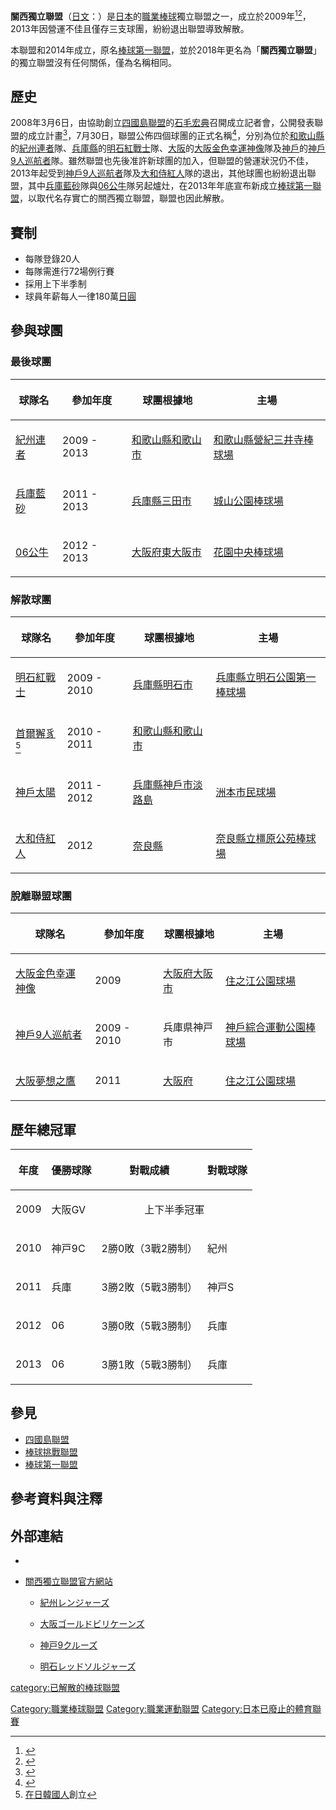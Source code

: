 {{About|一個於2009年成立，現已解散的獨立聯盟|2014年成立，原名[[棒球第一聯盟|棒球第一聯盟]]的獨立聯盟|關西獨立聯盟 (2014年)|}}
{{Infobox sports league
| title           = 關西獨立聯盟
| sport           = [[棒球|棒球]]
| founded         = 2009年
| folded          = 2013年
| teams           = 3
| country         = {{JPN}}
| champion        = [[06公牛|06公牛]]
| most_champs     = [[06公牛|06公牛]]（2次）
}}
{{Japanese|japanese=関西独立リーグ|kana=かんさいどくりつリーグ|romaji=Kansai Dokuritsu Rīgu}}

'''關西獨立聯盟'''（[[日文|日文]]：'''{{lang|ja|関西独立リーグ}}'''）是[[日本|日本]]的[[職業棒球|職業棒球]]獨立聯盟之一，成立於2009年<ref>{{cite news|url=http://www.libertytimes.com.tw/2008/new/nov/17/today-sp4-3.htm|title=關西獨立聯盟 今年才創立|publisher=[[自由時報|自由時報]]|author=吳清正|date=2008年11月17日|accessdate=2008-11-26|deadurl=yes|archiveurl=https://web.archive.org/web/20081216014408/http://www.libertytimes.com.tw/2008/new/nov/17/today-sp4-3.htm|archivedate=2008年12月16日}}</ref><ref>{{cite news|url=http://sports.yam.com/yam/sports/200803/20080307693222.html|title=「關西獨立聯盟」明年開始起跑！|author=李淑芳|publisher=yam天空新聞|date=2008年3月7日|accessdate=2008-11-26|archive-url=https://web.archive.org/web/20081216054351/http://sports.yam.com/yam/sports/200803/20080307693222.html|archive-date=2008年12月16日|dead-url=yes}}</ref>，2013年因營運不佳且僅存三支球團，紛紛退出聯盟導致解散。

本聯盟和2014年成立，原名[[棒球第一聯盟|棒球第一聯盟]]，並於2018年更名為「'''關西獨立聯盟'''」的獨立聯盟沒有任何關係，僅為名稱相同。

==歷史==
2008年3月6日，由協助創立[[四國島聯盟|四國島聯盟]]的[[石毛宏典|石毛宏典]]召開成立記者會，公開發表聯盟的成立計畫<ref>{{cite news|language=ja |title=関西に野球独立リーグ |url=http://osaka.yomiuri.co.jp/sp_others/20080306ks09.htm |publisher=[[讀賣新聞|讀賣新聞]] |date=2008年3月6日 |accessdate=2008-11-26 |archiveurl=https://web.archive.org/web/20080310011144/http://osaka.yomiuri.co.jp/sp_others/20080306ks09.htm |archivedate=2008年3月10日 |deadurl=yes }}</ref>，7月30日，聯盟公佈四個球團的正式名稱<ref>{{cite news|language=ja|url=http://www.jiji.com/jc/c?g=spo_30&k=2008073000706|title=関西野球独立リーグ球団名発表|publisher=[[時事通信社|時事通信]]|date=2008年7月30日|accessdate=2008年11月26日|archive-date=2016年3月4日|archive-url=https://web.archive.org/web/20160304205635/http://www.jiji.com/jc/c?g=spo_30&k=2008073000706|dead-url=no}}</ref>，分別為位於[[和歌山縣|和歌山縣]]的[[紀州連者|紀州連者]]隊、[[兵庫縣|兵庫縣]]的[[明石紅戰士|明石紅戰士]]隊、[[大阪市|大阪]]的[[大阪金色幸運神像|大阪金色幸運神像]]隊及[[神戶|神戶]]的[[神戶9人巡航者|神戶9人巡航者]]隊。雖然聯盟也先後准許新球團的加入，但聯盟的營運狀況仍不佳，2013年起受到[[神戶9人巡航者|神戶9人巡航者]]隊及[[大和侍紅人|大和侍紅人]]隊的退出，其他球團也紛紛退出聯盟，其中[[兵庫藍砂|兵庫藍砂]]隊與[[06公牛|06公牛]]隊另起爐灶，在2013年年底宣布新成立[[棒球第一聯盟|棒球第一聯盟]]，以取代名存實亡的關西獨立聯盟，聯盟也因此解散。

==賽制==
*每隊登錄20人
*每隊需進行72場例行賽
*採用上下半季制
*球員年薪每人一律180萬[[日圓|日圓]]

==參與球團==
===最後球團===
{| class="wikitable" style="width:50em"
|- align="middle"
! 球隊名 !! 參加年度 !! 球團根據地 !! 主場
|- align="middle"
|[[紀州連者|紀州連者]]||2009 - 2013||[[和歌山縣|和歌山縣]][[和歌山市|和歌山市]]||[[和歌山縣營紀三井寺棒球場|和歌山縣營紀三井寺棒球場]]
|- align="middle"
|[[兵庫藍砂|兵庫藍砂]]||2011 - 2013||[[兵庫縣|兵庫縣]][[三田市|三田市]]||[[城山公園棒球場|城山公園棒球場]]
|- align="middle"
|[[06公牛|06公牛]]||2012 - 2013||[[大阪府|大阪府]][[東大阪市|東大阪市]]||[[花園中央棒球場|花園中央棒球場]]
|}

===解散球團===  
{| class="wikitable" style="width:50em"
|- align="middle"
! 球隊名 !! 參加年度 !! 球團根據地 !! 主場
|- align="middle"
|[[明石紅戰士|明石紅戰士]]||2009 - 2010||[[兵庫縣|兵庫縣]][[明石市|明石市]]||[[兵庫縣立明石公園第一棒球場|兵庫縣立明石公園第一棒球場]]
|- align="middle"
|[[首爾獬豸|首爾獬豸]]<ref>[[在日韓國人|在日韓國人]]創立</ref>||2010 - 2011||[[和歌山縣|和歌山縣]][[和歌山市|和歌山市]]||
|- align="middle"
|[[神戶太陽|神戶太陽]]||2011 - 2012||[[兵庫縣|兵庫縣]][[神戶市|神戶市]][[淡路島|淡路島]]||[[洲本市民球場|洲本市民球場]]
|- align="middle"
|[[大和侍紅人|大和侍紅人]]||2012||[[奈良縣|奈良縣]]||[[奈良縣立橿原公苑棒球場|奈良縣立橿原公苑棒球場]]
|}

===脫離聯盟球團=== 
{| class="wikitable" style="width:50em"
|- align="middle"
! 球隊名 !! 參加年度 !! 球團根據地 !! 主場
|- align="middle"
|[[大阪金色幸運神像|大阪金色幸運神像]]||2009||[[大阪府|大阪府]][[大阪市|大阪市]]||[[住之江公園球場|住之江公園球場]]
|- align="middle"
|[[神戶9人巡航者|神戶9人巡航者]]||2009 - 2010||兵庫県神戸市||[[神戶綜合運動公園棒球場|神戶綜合運動公園棒球場]]
|- align="middle"
|[[大阪夢想之鷹|大阪夢想之鷹]]||2011||[[大阪府|大阪府]]||[[住之江公園球場|住之江公園球場]]
|}

==歷年總冠軍==
{| class="wikitable" style="text-align:center;"
! 年度 !! 優勝球隊 !! 對戰成績 !! 對戰球隊
|-
| 2009 || 大阪GV ||colspan="2" style="text-align:center"| 上下半季冠軍 
|-
| 2010 || 神戸9C || 2勝0敗（3戰2勝制） || 紀州
|-
| 2011 || 兵庫 || 3勝2敗（5戰3勝制） || 神戸S
|-
| 2012 || 06 || 3勝0敗（5戰3勝制） || 兵庫
|-
| 2013 || 06 || 3勝1敗（5戰3勝制） || 兵庫
|}

==參見==
*[[四國島聯盟|四國島聯盟]]
*[[棒球挑戰聯盟|棒球挑戰聯盟]]
*[[棒球第一聯盟|棒球第一聯盟]]

==參考資料與注釋==
{{reflist}}

==外部連結==
* {{台灣棒球維基館|關西獨立聯盟_(第一代)}}
* {{ja icon}}[https://web.archive.org/web/20090403230536/http://stella-sports.com/ 關西獨立聯盟官方網站]
** {{ja icon}}[https://web.archive.org/web/20081101122930/http://www.kishu-ranger.jp/kishurangers/ 紀州レンジャーズ]
** {{ja icon}}[https://web.archive.org/web/20081209025118/http://www.osaka-goldvillicanes.com/ 大阪ゴールドビリケーンズ]
** {{ja icon}}[https://web.archive.org/web/20081201050140/http://www.kobe9.jp/ 神戸9クルーズ]
** {{ja icon}}[https://web.archive.org/web/20081205180019/http://www.akashi-red-soldiers.jp/ 明石レッドソルジャーズ]

{{關西獨立聯盟}}
{{職業棒球聯盟}}

[[Category:職業棒球聯盟|Category:職業棒球聯盟]]
[[Category:職業運動聯盟|Category:職業運動聯盟]]
[[category:已解散的棒球聯盟|category:已解散的棒球聯盟]]
[[Category:日本已廢止的體育聯賽|Category:日本已廢止的體育聯賽]]